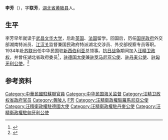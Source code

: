 {{Otheruses|李芳}}
'''李芳'''（{{bd|1895年||20世纪|？|catIdx=Li李}}），字'''联芳'''，[[湖北省|湖北省]][[黄陂县|黄陂县]]人。

== 生平 ==
李芳早年就读于[[武昌|武昌]][[文华大学|文华大学]]，后赴[[英国|英国]]、[[法国|法国]]留学。回国后，历任[[国民政府|国民政府]]外交部湖南特派员、[[江汉关|江汉关]]监督兼国民政府特派湖北交涉员、外交部视察专员等职。1934年赴[[苏联|苏联]]出任中华民国驻[[新西伯利亚|新西伯利亚]]总领事。[[抗日战争|抗日战争]]期间加入[[汪精卫政权|汪精卫政权]]，并曾任湖北省政府委员<ref name="kmt">{{cite book|title=《中国国民党百年人物全书》|publisher=团结出版社|year=2005}}</ref>，[[中国驻德国大使列表|驻德国大使]]兼[[中国驻罗马尼亚大使列表|驻罗马尼亚公使]]、[[中国驻丹麦大使列表|驻丹麦公使]]、[[中国驻匈牙利大使列表|驻匈牙利公使]]。<ref>{{cite book|title=《中华民国时期军政职官志》|author=郭卿友|publisher=甘肃人民出版社}}</ref>

== 参考资料 ==
{{reflist}}

{{中国政治人物小作品}}
{{DEFAULTSORT:Li李}}
[[Category:中華民國駐蘇聯官員|Category:中華民國駐蘇聯官員]]
[[Category:中华民国海关监督|Category:中华民国海关监督]]
[[Category:汪精卫政权省政府官员|Category:汪精卫政权省政府官员]]
[[Category:黄陂人|Category:黄陂人]]
[[Category:李姓|F芳]]
[[Category:汪精衛政權駐羅馬尼亞公使|Category:汪精衛政權駐羅馬尼亞公使]]
[[Category:汪精衛政權駐德國大使|Category:汪精衛政權駐德國大使]]
[[Category:汪精衛政權駐丹麥公使|Category:汪精衛政權駐丹麥公使]]
[[Category:汪精衛政權駐匈牙利公使|Category:汪精衛政權駐匈牙利公使]]
